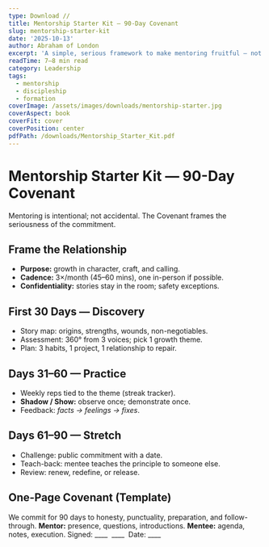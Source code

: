 ```yaml
---
type: Download //
title: Mentorship Starter Kit — 90-Day Covenant
slug: mentorship-starter-kit
date: '2025-10-13'
author: Abraham of London
excerpt: 'A simple, serious framework to make mentoring fruitful — not fuzzy.'
readTime: 7–8 min read
category: Leadership
tags:
  - mentorship
  - discipleship
  - formation
coverImage: /assets/images/downloads/mentorship-starter.jpg
coverAspect: book
coverFit: cover
coverPosition: center
pdfPath: /downloads/Mentorship_Starter_Kit.pdf
---
```


# Mentorship Starter Kit — 90-Day Covenant

<PullLine subtle>Mentoring is intentional; not accidental. The Covenant frames the seriousness of the commitment.</PullLine>

## Frame the Relationship
- **Purpose:** growth in character, craft, and calling. 
- **Cadence:** 3×/month (45–60 mins), one in-person if possible. 
- **Confidentiality:** stories stay in the room; safety exceptions.

<Rule />

## First 30 Days — Discovery
- Story map: origins, strengths, wounds, non-negotiables. 
- Assessment: 360° from 3 voices; pick 1 growth theme. 
- Plan: 3 habits, 1 project, 1 relationship to repair.

<Rule />

## Days 31–60 — Practice
- Weekly reps tied to the theme (streak tracker). 
- **Shadow / Show:** observe once; demonstrate once. 
- Feedback: *facts → feelings → fixes*.

<Rule />

## Days 61–90 — Stretch
- Challenge: public commitment with a date. 
- Teach-back: mentee teaches the principle to someone else. 
- Review: renew, redefine, or release.

<Rule />

## One-Page Covenant (Template)
We commit for 90 days to honesty, punctuality, preparation, and follow-through. 
**Mentor:** presence, questions, introductions. 
**Mentee:** agenda, notes, execution. 
Signed: ____  ____  Date: ____

